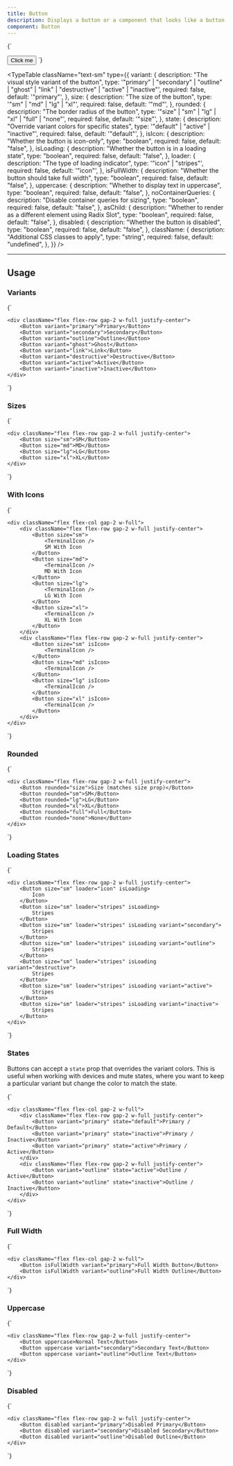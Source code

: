 ```yaml
---
title: Button
description: Displays a button or a component that looks like a button.
component: Button
---
```


<LiveComponent language="tsx">
{`

  <Button variant="primary">Click me</Button>
`}
</LiveComponent>

<TypeTable
  className="text-sm"
  type={{
    variant: {
      description: "The visual style variant of the button",
      type: '"primary" | "secondary" | "outline" | "ghost" | "link" | "destructive" | "active" | "inactive"',
      required: false,
      default: '"primary"',
    },
    size: {
      description: "The size of the button",
      type: '"sm" | "md" | "lg" | "xl"',
      required: false,
      default: '"md"',
    },
    rounded: {
      description: "The border radius of the button",
      type: '"size" | "sm" | "lg" | "xl" | "full" | "none"',
      required: false,
      default: '"size"',
    },
    state: {
      description: "Override variant colors for specific states",
      type: '"default" | "active" | "inactive"',
      required: false,
      default: '"default"',
    },
    isIcon: {
      description: "Whether the button is icon-only",
      type: "boolean",
      required: false,
      default: "false",
    },
    isLoading: {
      description: "Whether the button is in a loading state",
      type: "boolean",
      required: false,
      default: "false",
    },
    loader: {
      description: "The type of loading indicator",
      type: '"icon" | "stripes"',
      required: false,
      default: '"icon"',
    },
    isFullWidth: {
      description: "Whether the button should take full width",
      type: "boolean",
      required: false,
      default: "false",
    },
    uppercase: {
      description: "Whether to display text in uppercase",
      type: "boolean",
      required: false,
      default: "false",
    },
    noContainerQueries: {
      description: "Disable container queries for sizing",
      type: "boolean",
      required: false,
      default: "false",
    },
    asChild: {
      description: "Whether to render as a different element using Radix Slot",
      type: "boolean",
      required: false,
      default: "false",
    },
    disabled: {
      description: "Whether the button is disabled",
      type: "boolean",
      required: false,
      default: "false",
    },
    className: {
      description: "Additional CSS classes to apply",
      type: "string",
      required: false,
      default: "undefined",
    },
  }}
/>

---

## Usage

### Variants

<LiveComponent language="tsx">
{`

    <div className="flex flex-row gap-2 w-full justify-center">
        <Button variant="primary">Primary</Button>
        <Button variant="secondary">Secondary</Button>
        <Button variant="outline">Outline</Button>
        <Button variant="ghost">Ghost</Button>
        <Button variant="link">Link</Button>
        <Button variant="destructive">Destructive</Button>
        <Button variant="active">Active</Button>
        <Button variant="inactive">Inactive</Button>
    </div>
`}
</LiveComponent>

### Sizes

<LiveComponent language="tsx">
{`

    <div className="flex flex-row gap-2 w-full justify-center">
        <Button size="sm">SM</Button>
        <Button size="md">MD</Button>
        <Button size="lg">LG</Button>
        <Button size="xl">XL</Button>
    </div>
`}
</LiveComponent>

### With Icons

<LiveComponent language="tsx">
{`

    <div className="flex flex-col gap-2 w-full">
        <div className="flex flex-row gap-2 w-full justify-center">
            <Button size="sm">
                <TerminalIcon />
                SM With Icon
            </Button>
            <Button size="md">
                <TerminalIcon />
                MD With Icon
            </Button>
            <Button size="lg">
                <TerminalIcon />
                LG With Icon
            </Button>
            <Button size="xl">
                <TerminalIcon />
                XL With Icon
            </Button>
        </div>
        <div className="flex flex-row gap-2 w-full justify-center">
            <Button size="sm" isIcon>
                <TerminalIcon />
            </Button>
            <Button size="md" isIcon>
                <TerminalIcon />
            </Button>
            <Button size="lg" isIcon>
                <TerminalIcon />
            </Button>
            <Button size="xl" isIcon>
                <TerminalIcon />
            </Button>
        </div>
    </div>
`}
</LiveComponent>

### Rounded

<LiveComponent language="tsx">
{`

    <div className="flex flex-row gap-2 w-full justify-center">
        <Button rounded="size">Size (matches size prop)</Button>
        <Button rounded="sm">SM</Button>
        <Button rounded="lg">LG</Button>
        <Button rounded="xl">XL</Button>
        <Button rounded="full">Full</Button>
        <Button rounded="none">None</Button>
    </div>
`}
</LiveComponent>

### Loading States

<LiveComponent language="tsx">
{`

    <div className="flex flex-row gap-2 w-full justify-center">
        <Button size="sm" loader="icon" isLoading>
            Icon
        </Button>
        <Button size="sm" loader="stripes" isLoading>
            Stripes
        </Button>
        <Button size="sm" loader="stripes" isLoading variant="secondary">
            Stripes
        </Button>
        <Button size="sm" loader="stripes" isLoading variant="outline">
            Stripes
        </Button>
        <Button size="sm" loader="stripes" isLoading variant="destructive">
            Stripes
        </Button>
        <Button size="sm" loader="stripes" isLoading variant="active">
            Stripes
        </Button>
        <Button size="sm" loader="stripes" isLoading variant="inactive">
            Stripes
        </Button>
    </div>
`}
</LiveComponent>

### States

Buttons can accept a <code>state</code> prop that overrides the variant colors. This is useful when working with devices and mute states, where you want to keep a particular variant but change the color to match the state.

<LiveComponent language="tsx">
{`

    <div className="flex flex-col gap-2 w-full">
        <div className="flex flex-row gap-2 w-full justify-center">
            <Button variant="primary" state="default">Primary / Default</Button>
            <Button variant="primary" state="inactive">Primary / Inactive</Button>
            <Button variant="primary" state="active">Primary / Active</Button>
        </div>
        <div className="flex flex-row gap-2 w-full justify-center">
            <Button variant="outline" state="active">Outline / Active</Button>
            <Button variant="outline" state="inactive">Outline / Inactive</Button>
        </div>
    </div>
`}
</LiveComponent>

### Full Width

<LiveComponent language="tsx">
{`

    <div className="flex flex-col gap-2 w-full">
        <Button isFullWidth variant="primary">Full Width Button</Button>
        <Button isFullWidth variant="outline">Full Width Outline</Button>
    </div>
`}
</LiveComponent>

### Uppercase

<LiveComponent language="tsx">
{`

    <div className="flex flex-row gap-2 w-full justify-center">
        <Button uppercase>Normal Text</Button>
        <Button uppercase variant="secondary">Secondary Text</Button>
        <Button uppercase variant="outline">Outline Text</Button>
    </div>
`}
</LiveComponent>

### Disabled

<LiveComponent language="tsx">
{`

    <div className="flex flex-row gap-2 w-full justify-center">
        <Button disabled variant="primary">Disabled Primary</Button>
        <Button disabled variant="secondary">Disabled Secondary</Button>
        <Button disabled variant="outline">Disabled Outline</Button>
    </div>
`}
</LiveComponent>
